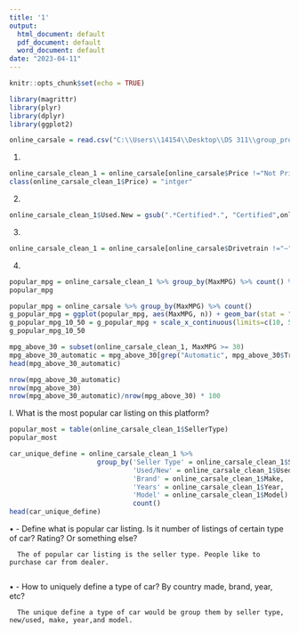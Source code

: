 ```yaml
---
title: '1'
output:
  html_document: default
  pdf_document: default
  word_document: default
date: "2023-04-11"
---
```


```r
knitr::opts_chunk$set(echo = TRUE)
```

```r
library(magrittr)
library(plyr)
library(dplyr)
library(ggplot2)
```

```r
online_carsale = read.csv("C:\\Users\\14154\\Desktop\\DS 311\\group_project\\PushinPythonGroupProject\\sale\\Online_Cars_Sale_Marketplace.csv")
```

1.  

```r
online_carsale_clean_1 = online_carsale[online_carsale$Price !="Not Priced",]
class(online_carsale_clean_1$Price) = "intger"
```

2.  

```r
online_carsale_clean_1$Used.New = gsub(".*Certified*.", "Certified",online_carsale_clean_1$Used.New)
```

3.  

```r
online_carsale_clean_1 = online_carsale[online_carsale$Drivetrain !="–",]
```

4.  

```r
popular_mpg = online_carsale_clean_1 %>% group_by(MaxMPG) %>% count() %>% arrange(desc(n))
popular_mpg
```

```r
popular_mpg = online_carsale %>% group_by(MaxMPG) %>% count()
g_popular_mpg = ggplot(popular_mpg, aes(MaxMPG, n)) + geom_bar(stat = "identity")
g_popular_mpg_10_50 = g_popular_mpg + scale_x_continuous(limits=c(10, 50))
g_popular_mpg_10_50
```

```r
mpg_above_30 = subset(online_carsale_clean_1, MaxMPG >= 30)
mpg_above_30_automatic = mpg_above_30[grep("Automatic", mpg_above_30$Transmission),]
head(mpg_above_30_automatic)
```

```r
nrow(mpg_above_30_automatic)
nrow(mpg_above_30)
nrow(mpg_above_30_automatic)/nrow(mpg_above_30) * 100
```

I. What is the most popular car listing on this platform?

```r
popular_most = table(online_carsale_clean_1$SellerType)
popular_most
```

```r
car_unique_define = online_carsale_clean_1 %>% 
                      group_by('Seller Type' = online_carsale_clean_1$SellerType,
                               'Used/New' = online_carsale_clean_1$Used.New,
                               'Brand' = online_carsale_clean_1$Make, 
                               'Years' = online_carsale_clean_1$Year, 
                               'Model' = online_carsale_clean_1$Model) %>% 
                               count()
head(car_unique_define)
```

• - Define what is popular car listing. Is it number of listings of certain type of car? Rating? Or something else? 

      The of popular car listing is the seller type. People like to purchase car from dealer. 
      
• - How to uniquely define a type of car? By country made, brand, year, etc? 

      The unique define a type of car would be group them by seller type, new/used, make, year,and model.
